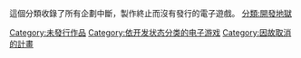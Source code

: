 {{Category diffuse}}
這個分類收錄了所有企劃中斷，製作終止而沒有發行的電子遊戲。
[[Category:未發行作品|Category:未發行作品]]
[[Category:依开发状态分类的电子游戏|Category:依开发状态分类的电子游戏]]
[[分類:開發地獄|分類:開發地獄]]
[[Category:因故取消的計畫|Category:因故取消的計畫]]